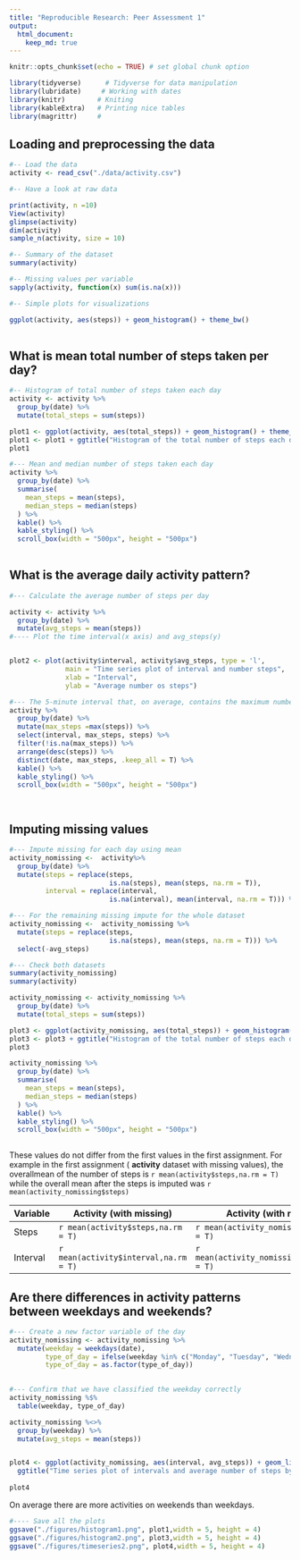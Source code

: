 ```yaml
---
title: "Reproducible Research: Peer Assessment 1"
output: 
  html_document:
    keep_md: true
---
```



```r
knitr::opts_chunk$set(echo = TRUE) # set global chunk option
```


```r
library(tidyverse)      # Tidyverse for data manipulation
library(lubridate)     # Working with dates
library(knitr)        # Kniting
library(kableExtra)   # Printing nice tables
library(magrittr)     # 
```




## Loading and preprocessing the data

```r

#-- Load the data
activity <- read_csv("./data/activity.csv")

```


```r
#-- Have a look at raw data

print(activity, n =10)
View(activity)
glimpse(activity)   
dim(activity)
sample_n(activity, size = 10)

#-- Summary of the dataset
summary(activity)

#-- Missing values per variable 
sapply(activity, function(x) sum(is.na(x)))

#-- Simple plots for visualizations 

ggplot(activity, aes(steps)) + geom_histogram() + theme_bw()
  

```



## What is mean total number of steps taken per day?


```r
#-- Histogram of total number of steps taken each day
activity <- activity %>% 
  group_by(date) %>% 
  mutate(total_steps = sum(steps))

plot1 <- ggplot(activity, aes(total_steps)) + geom_histogram() + theme_bw()
plot1 <- plot1 + ggtitle("Histogram of the total number of steps each day") + xlab("Total number of steps") + ylab("Count")
plot1
```


```r
#--- Mean and median number of steps taken each day
activity %>% 
  group_by(date) %>% 
  summarise(
    mean_steps = mean(steps),
    median_steps = median(steps)
  ) %>% 
  kable() %>% 
  kable_styling() %>% 
  scroll_box(width = "500px", height = "500px")
 

```


## What is the average daily activity pattern?


```r
#--- Calculate the average number of steps per day

activity <- activity %>% 
  group_by(date) %>% 
  mutate(avg_steps = mean(steps))
#---- Plot the time interval(x axis) and avg_steps(y)


plot2 <- plot(activity$interval, activity$avg_steps, type = 'l',
              main = "Time series plot of interval and number steps",
              xlab = "Interval",
              ylab = "Average number os steps")


```


```r
#--- The 5-minute interval that, on average, contains the maximum number of steps
activity %>% 
  group_by(date) %>% 
  mutate(max_steps =max(steps)) %>% 
  select(interval, max_steps, steps) %>% 
  filter(!is.na(max_steps)) %>% 
  arrange(desc(steps)) %>% 
  distinct(date, max_steps, .keep_all = T) %>% 
  kable() %>% 
  kable_styling() %>% 
  scroll_box(width = "500px", height = "500px")

  
```



## Imputing missing values

```r

#--- Impute missing for each day using mean 
activity_nomissing <-  activity%>% 
  group_by(date) %>% 
  mutate(steps = replace(steps,
                         is.na(steps), mean(steps, na.rm = T)),
         interval = replace(interval,
                         is.na(interval), mean(interval, na.rm = T))) %>% ungroup()

#--- For the remaining missing impute for the whole dataset
activity_nomissing <-  activity_nomissing %>% 
  mutate(steps = replace(steps,
                         is.na(steps), mean(steps, na.rm = T))) %>% 
  select(-avg_steps)

#--- Check both datasets
summary(activity_nomissing)
summary(activity)
```


```r
activity_nomissing <- activity_nomissing %>% 
  group_by(date) %>% 
  mutate(total_steps = sum(steps))

plot3 <- ggplot(activity_nomissing, aes(total_steps)) + geom_histogram() + theme_bw()
plot3 <- plot3 + ggtitle("Histogram of the total number of steps each day") + xlab("Total number of steps") + ylab("Count")
plot3

```


```r
activity_nomissing %>% 
  group_by(date) %>% 
  summarise(
    mean_steps = mean(steps),
    median_steps = median(steps)
  ) %>% 
  kable() %>% 
  kable_styling() %>% 
  scroll_box(width = "500px", height = "500px")
 

```

These values do not differ from the first values in the first assignment. For example in the first assignment ( __activity__ dataset with missing values), the overallmean of the number of steps is `r mean(activity$steps,na.rm = T)` while the overall mean after the steps is imputed was `r mean(activity_nomissing$steps)`

| Variable |Activity (with missing) | Activity (with no missing) |
|----------|------------------------|----------------------------|
|   Steps  | `r mean(activity$steps,na.rm = T)` | `r mean(activity_nomissing$steps,na.rm = T)`|
|   Interval  | `r mean(activity$interval,na.rm = T)` | `r mean(activity_nomissing$interval,na.rm = T)`|


## Are there differences in activity patterns between weekdays and weekends?




```r
#--- Create a new factor variable of the day
activity_nomissing <- activity_nomissing %>% 
  mutate(weekday = weekdays(date),
         type_of_day = ifelse(weekday %in% c("Monday", "Tuesday", "Wednesday", "Thursday", "Friday"), "weekday", "weekend"),
         type_of_day = as.factor(type_of_day))
  

#--- Confirm that we have classified the weekday correctly
activity_nomissing %$%
  table(weekday, type_of_day)

```


```r
activity_nomissing %<>% 
  group_by(weekday) %>% 
  mutate(avg_steps = mean(steps))


plot4 <- ggplot(activity_nomissing, aes(interval, avg_steps)) + geom_line()+facet_grid(.~type_of_day) + theme_bw()+
  ggtitle("Time series plot of intervals and average number of steps by type of day") + xlab("Inteval") + ylab("Number of steps") 
      
plot4

```

On average there are more activities on weekends than  weekdays. 
```r
#---- Save all the plots
ggsave("./figures/histogram1.png", plot1,width = 5, height = 4)
ggsave("./figures/histogram2.png", plot3,width = 5, height = 4)
ggsave("./figures/timeseries2.png", plot4,width = 5, height = 4)

```

